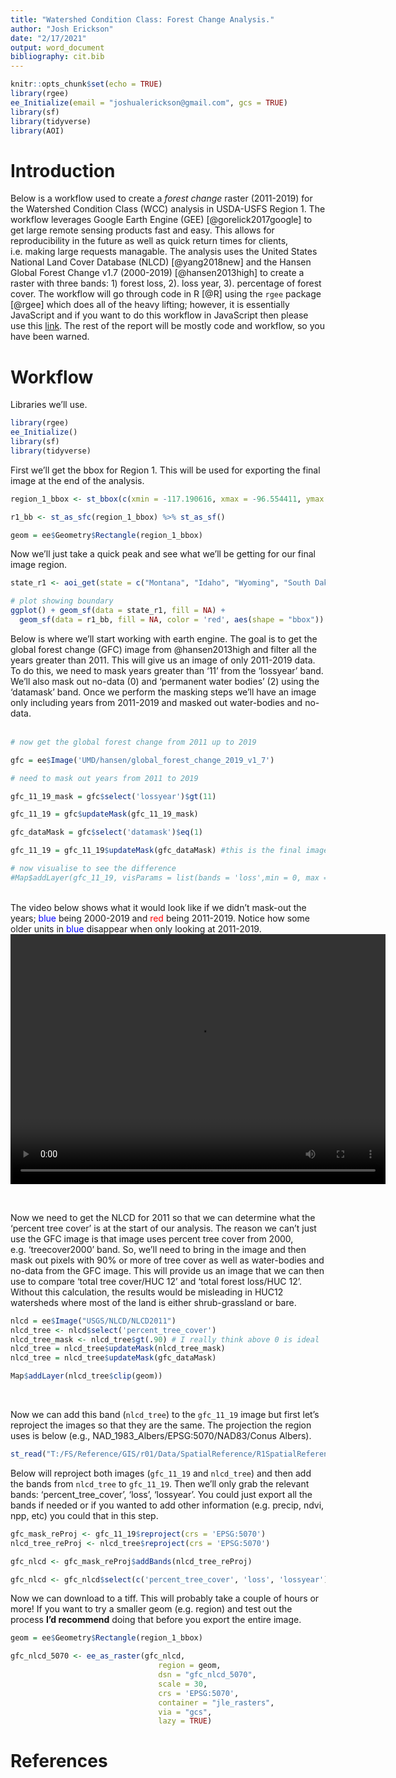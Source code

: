 ```yaml
---
title: "Watershed Condition Class: Forest Change Analysis."
author: "Josh Erickson"
date: "2/17/2021"
output: word_document
bibliography: cit.bib
---
```


```r
knitr::opts_chunk$set(echo = TRUE)
library(rgee)
ee_Initialize(email = "joshualerickson@gmail.com", gcs = TRUE)
library(sf)
library(tidyverse)
library(AOI)
```

# Introduction  

Below is a workflow used to create a *forest change* raster (2011-2019) for the Watershed Condition Class (WCC) analysis in USDA-USFS Region 1. The workflow leverages Google Earth Engine (GEE)  [@gorelick2017google] to get large remote sensing products fast and easy. This allows for reproducibility in the future as well as quick return times for clients, i.e. making large requests managable. The analysis uses the United States National Land Cover Database (NLCD) [@yang2018new] and the Hansen Global Forest Change v1.7 (2000-2019) [@hansen2013high] to create a raster with three bands: 1) forest loss, 2). loss year, 3). percentage of forest cover. The workflow will go through code in R [@R] using the `rgee` package [@rgee] which does all of the heavy lifting; however, it is essentially JavaScript and if you want to do this workflow in JavaScript then please use this [link](https://code.earthengine.google.com/0f55d3a06aa40e1cec78a6f3d83566e8). The rest of the report will be mostly code and workflow, so you have been warned.


# Workflow

Libraries we'll use.
```r
library(rgee)
ee_Initialize()
library(sf)
library(tidyverse)
```

First we'll get the bbox for Region 1. This will be used for exporting the final image at the end of the analysis. 

```r
region_1_bbox <- st_bbox(c(xmin = -117.190616, xmax = -96.554411, ymax = 49.001390, ymin = 44.26879), crs = st_crs(4326))

r1_bb <- st_as_sfc(region_1_bbox) %>% st_as_sf() 

geom = ee$Geometry$Rectangle(region_1_bbox)
```

Now we'll just take a quick peak and see what we'll be getting for our final image region.

```r
state_r1 <- aoi_get(state = c("Montana", "Idaho", "Wyoming", "South Dakota", "North Dakota"))

# plot showing boundary
ggplot() + geom_sf(data = state_r1, fill = NA) +
  geom_sf(data = r1_bb, fill = NA, color = 'red', aes(shape = "bbox")) + theme_bw() + labs(shape = "")
```

Below is where we'll start working with earth engine. The goal is to get the global forest change (GFC) image from @hansen2013high and filter all the years greater than 2011. This will give us an image of only 2011-2019 data. To do this, we need to mask years greater than '11' from the 'lossyear' band. We'll also mask out no-data (0) and 'permanent water bodies' (2) using the 'datamask' band. Once we perform the masking steps we'll have an image only including years from 2011-2019 and masked out water-bodies and no-data.  
<br>

```r
# now get the global forest change from 2011 up to 2019

gfc = ee$Image('UMD/hansen/global_forest_change_2019_v1_7')

# need to mask out years from 2011 to 2019

gfc_11_19_mask = gfc$select('lossyear')$gt(11)

gfc_11_19 = gfc$updateMask(gfc_11_19_mask)

gfc_dataMask = gfc$select('datamask')$eq(1)

gfc_11_19 = gfc_11_19$updateMask(gfc_dataMask) #this is the final image to use

# now visualise to see the difference
#Map$addLayer(gfc_11_19, visParams = list(bands = 'loss',min = 0, max = 1, palette = c('red'))) | Map$addLayer(gfc, visParams = list(bands = 'lossyear',min = 0, max = 1, palette = 'blue'))

```

<br>
The video below shows what it would look like if we didn't mask-out the years; <span style='color: blue;'>blue</span> being 2000-2019 and <span style='color: red;'>red</span> being 2011-2019. Notice how some older units in <span style='color: blue;'>blue</span> disappear when only looking at 2011-2019. 
<br>
<center>
<video width="600" height="400" controls>
  <source src="images/difference.mp4" type="video/mp4">
</video>
</center>
<br>

Now we need to get the NLCD for 2011 so that we can determine what the 'percent tree cover' is at the start of our analysis. The reason we can't just use the GFC image is that image uses percent tree cover from 2000, e.g. 'treecover2000' band. So, we'll need to bring in the image and then mask out pixels with 90% or more of tree cover as well as water-bodies and no-data from the GFC image. This will provide us an image that we can then use to compare 'total tree cover/HUC 12' and 'total forest loss/HUC 12'. Without this calculation, the results would be misleading in HUC12 watersheds where most of the land is either shrub-grassland or bare. 
<br>
<style>
.html-widget {
    margin: auto;
}
</style>
```r

nlcd = ee$Image("USGS/NLCD/NLCD2011")
nlcd_tree <- nlcd$select('percent_tree_cover')
nlcd_tree_mask <- nlcd_tree$gt(.90) # I really think above 0 is ideal
nlcd_tree = nlcd_tree$updateMask(nlcd_tree_mask)
nlcd_tree = nlcd_tree$updateMask(gfc_dataMask)

Map$addLayer(nlcd_tree$clip(geom))

```
<br>

Now we can add this band (`nlcd_tree`) to the `gfc_11_19` image but first let's reproject the images so that they are the same. The projection the region uses is below (e.g., NAD_1983_Albers/EPSG:5070/NAD83/Conus Albers).

```r
st_read("T:/FS/Reference/GIS/r01/Data/SpatialReference/R1SpatialReference.gdb")

```

Below will reproject both images (`gfc_11_19` and `nlcd_tree`) and then add the bands from `nlcd_tree` to `gfc_11_19`. Then we'll only grab the relevant bands: 'percent_tree_cover', 'loss', 'lossyear'. You could just export all the bands if needed or if you wanted to add other information (e.g. precip, ndvi, npp, etc) you could that in this step.

```r

gfc_mask_reProj <- gfc_11_19$reproject(crs = 'EPSG:5070')
nlcd_tree_reProj <- nlcd_tree$reproject(crs = 'EPSG:5070')

gfc_nlcd <- gfc_mask_reProj$addBands(nlcd_tree_reProj)

gfc_nlcd <- gfc_nlcd$select(c('percent_tree_cover', 'loss', 'lossyear'))
```

Now we can download to a tiff. This will probably take a couple of hours or more! If you want to try a smaller geom (e.g. region) and test out the process **I'd recommend** doing that before you export the entire image.

```r

geom = ee$Geometry$Rectangle(region_1_bbox)

gfc_nlcd_5070 <- ee_as_raster(gfc_nlcd,
                                 region = geom,
                                 dsn = "gfc_nlcd_5070",
                                 scale = 30,
                                 crs = 'EPSG:5070',
                                 container = "jle_rasters",
                                 via = "gcs",
                                 lazy = TRUE)
```

# References
